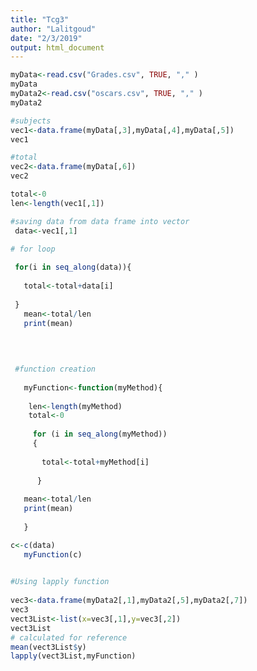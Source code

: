 ```yaml
---
title: "Tcg3"
author: "Lalitgoud"
date: "2/3/2019"
output: html_document
---
```

```r
myData<-read.csv("Grades.csv", TRUE, "," )
myData
myData2<-read.csv("oscars.csv", TRUE, "," )
myData2
```


```r

#subjects
vec1<-data.frame(myData[,3],myData[,4],myData[,5])
vec1

#total
vec2<-data.frame(myData[,6])
vec2

```

```r
total<-0
len<-length(vec1[,1])

#saving data from data frame into vector
 data<-vec1[,1]
 
# for loop

 for(i in seq_along(data)){
   
   total<-total+data[i]
   
 }
   mean<-total/len
   print(mean)
   
  
   

```

```r

 #function creation
   
   myFunction<-function(myMethod){
     
    len<-length(myMethod)
    total<-0
    
     for (i in seq_along(myMethod))
     {
    
       total<-total+myMethod[i]
      
      }
     
   mean<-total/len
   print(mean)
   
   }

c<-c(data)
   myFunction(c)
   
```

```r
   
#Using lapply function 
   
vec3<-data.frame(myData2[,1],myData2[,5],myData2[,7])
vec3
vect3List<-list(x=vec3[,1],y=vec3[,2])
vect3List
# calculated for reference
mean(vect3List$y)
lapply(vect3List,myFunction)
```


